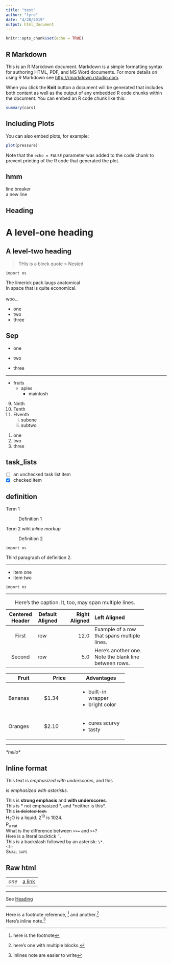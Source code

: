 ---
title: "test"
author: "lyre"
date: "4/28/2019"
output: html_document
---

```{r setup, include=FALSE}
knitr::opts_chunk$set(echo = TRUE)
```

## R Markdown

This is an R Markdown document. Markdown is a simple formatting syntax for authoring HTML, PDF, and MS Word documents. For more details on using R Markdown see <http://rmarkdown.rstudio.com>.

When you click the **Knit** button a document will be generated that includes both content as well as the output of any embedded R code chunks within the document. You can embed an R code chunk like this:

```{r cars}
summary(cars)
```

## Including Plots

You can also embed plots, for example:

```{r pressure, echo=FALSE}
plot(pressure)
```

Note that the `echo = FALSE` parameter was added to the code chunk to prevent printing of the R code that generated the plot.

## hmm

line breaker  
a new line

## Heading {#foo}

A level-one heading
===================

A level-two heading
-------------------

> THis is a block quote
>> Nested

~~~
import os
~~~

| The limerick pack laugs anatomical
| In space that is quite economical.
| 
| woo...

* one
* two
* three

## Sep

* one

* two

* three

---

* fruits
  + aples
    - maintosh
    
9) Ninth
10) Tenth
11) Elventh
    i. subone
    ii. subtwo
    
    
#. one
#. two
#. three


## task_lists

- [ ] an unchecked task list item
- [x] checked item

## definition

Term 1

: Definition 1

Term 2 wiht *inline markup* 

: Definition 2

`import os`

Third paragraph of definition 2.

---

- item one
- item two
```
import os
```

***

-------------------------------------------------------------
 Centered   Default           Right Left
  Header    Aligned         Aligned Aligned
----------- ------- --------------- -------------------------
   First    row                12.0 Example of a row that
                                    spans multiple lines.

  Second    row                 5.0 Here's another one. Note
                                    the blank line between
                                    rows.
-------------------------------------------------------------

Table: Here's the caption. It, too, may span
multiple lines.

+---------------+---------------+--------------------+
| Fruit         | Price         | Advantages         |
+===============+===============+====================+
| Bananas       | $1.34         | - built-in wrapper |
|               |               | - bright color     |
+---------------+---------------+--------------------+
| Oranges       | $2.10         | - cures scurvy     |
|               |               | - tasty            |
+---------------+---------------+--------------------+

---

*\*hello\**

## Inline format

| This text is _emphasized with underscores_, and this
is *emphasized with asterisks*.

| This is **strong emphasis** and __with underscores__.
| This is * not emphasized *, and \*neither is this\*.
| This ~~is deleted text.~~
| H~2~O is a liquid.  2^10^ is 1024.
| P~a\ cat~
| What is the difference between `>>=` and `>>`?
| Here is a literal backtick `` ` ``.
| This is a backslash followed by an asterisk: `\*`.
| `<$>`{.haskell}
| [Small caps]{.smallcaps}

## Raw html

<table>
<tr>
<td>*one*</td>
<td>[a link](http://google.com)</td>
</tr>
</table>

---

See [Heading](#foo)

---

Here is a footnote reference, [^1] and another.[^longnote]  
Here's inline note.^[Inlines note are easier to write]



[^1]: here is the footnote
[^longnote]: here's one with multiple blocks.